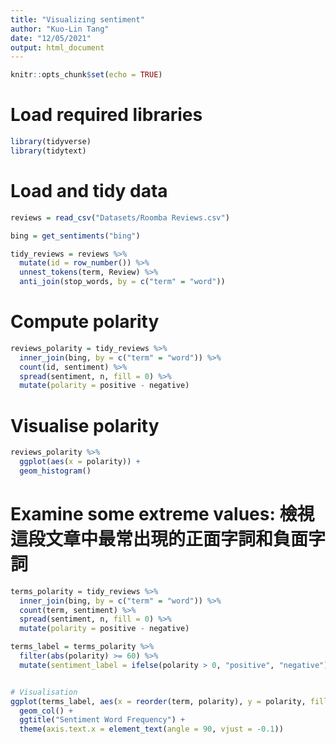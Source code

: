```yaml
---
title: "Visualizing sentiment"
author: "Kuo-Lin Tang"
date: "12/05/2021"
output: html_document
---
```


```r
knitr::opts_chunk$set(echo = TRUE)
```


# Load required libraries
```r
library(tidyverse)
library(tidytext)
```

# Load and tidy data
```r
reviews = read_csv("Datasets/Roomba Reviews.csv")

bing = get_sentiments("bing")

tidy_reviews = reviews %>%
  mutate(id = row_number()) %>%
  unnest_tokens(term, Review) %>%
  anti_join(stop_words, by = c("term" = "word")) 
```


# Compute polarity
```r
reviews_polarity = tidy_reviews %>%
  inner_join(bing, by = c("term" = "word")) %>%
  count(id, sentiment) %>%
  spread(sentiment, n, fill = 0) %>%
  mutate(polarity = positive - negative)
```


# Visualise polarity
```r
reviews_polarity %>%
  ggplot(aes(x = polarity)) +
  geom_histogram()
```


# Examine some extreme values: 檢視這段文章中最常出現的正面字詞和負面字詞
```r
terms_polarity = tidy_reviews %>%
  inner_join(bing, by = c("term" = "word")) %>%
  count(term, sentiment) %>%
  spread(sentiment, n, fill = 0) %>%
  mutate(polarity = positive - negative)

terms_label = terms_polarity %>%
  filter(abs(polarity) >= 60) %>%
  mutate(sentiment_label = ifelse(polarity > 0, "positive", "negative"))


# Visualisation
ggplot(terms_label, aes(x = reorder(term, polarity), y = polarity, fill = sentiment_label)) +
  geom_col() + 
  ggtitle("Sentiment Word Frequency") +
  theme(axis.text.x = element_text(angle = 90, vjust = -0.1))
```










